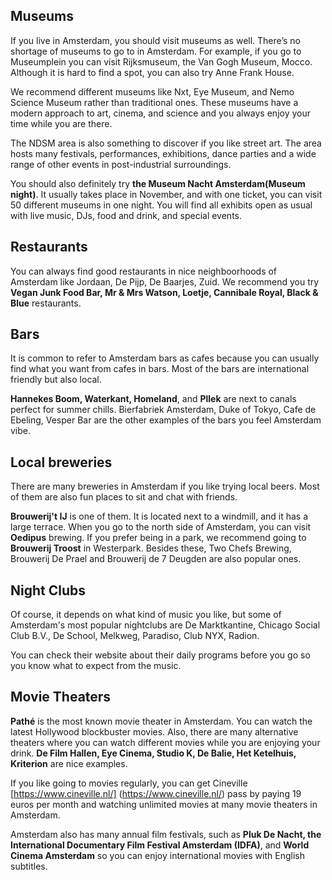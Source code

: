 ## Museums
If you live in Amsterdam, you should visit museums as well. There’s no shortage of museums to go to in Amsterdam. For example, if you go to Museumplein you can visit Rijksmuseum, the Van Gogh Museum, Mocco. Although it is hard to find a spot, you can also try Anne Frank House. 

We recommend different museums like Nxt, Eye Museum, and Nemo Science Museum rather than traditional ones. These museums have a modern approach to art, cinema, and science and you always enjoy your time while you are there. 

The NDSM area is also something to discover if you like street art. The area hosts many festivals, performances, exhibitions, dance parties and a wide range of other events in post-industrial surroundings.

You should also definitely try **the Museum Nacht Amsterdam(Museum night)**. It usually takes place in November, and with one ticket, you can visit 50 different museums in one night. You will find all exhibits open as usual with live music, DJs, food and drink, and special events. 
## Restaurants
You can always find good restaurants in nice neighboorhoods of Amsterdam like Jordaan, De Pijp, De Baarjes, Zuid.  We recommend you try **Vegan Junk Food Bar, Mr & Mrs Watson, Loetje, Cannibale Royal, Black & Blue** restaurants. 
## Bars
It is common to refer to Amsterdam bars as cafes because you can usually find what you want from cafes in bars. Most of the bars are international friendly but also local. 

**Hannekes Boom, Waterkant, Homeland**, and **Pllek** are next to canals perfect for summer chills. Bierfabriek Amsterdam, Duke of Tokyo, Cafe de Ebeling, Vesper Bar are the other examples of the bars you feel Amsterdam vibe. 
## Local breweries 
There are many breweries in Amsterdam if you like trying local beers. Most of them are also fun places to sit and chat with friends. 

**Brouwerij't IJ** is one of them.  It is located next to a windmill, and it has a large terrace. When you go to the north side of Amsterdam, you can visit **Oedipus** brewing. If you prefer being in a park, we recommend going to **Brouwerij Troost** in Westerpark. Besides these, Two Chefs Brewing, Brouwerij De Prael and Brouwerij de 7 Deugden are also popular ones. 
## Night Clubs
Of course, it depends on what kind of music you like, but some of Amsterdam's most popular nightclubs are  De Marktkantine, Chicago Social Club B.V., De School, Melkweg, Paradiso, Club NYX, Radion. 

<Callout>
  You can check their website about their daily programs before you go so you know what to expect from the music. 
</Callout>

## Movie Theaters 
**Pathé** is the most known movie theater in Amsterdam. You can watch the latest Hollywood blockbuster movies. Also, there are many alternative theaters where you can watch different movies while you are enjoying your drink. **De Film Hallen, Eye Cinema, Studio K, De Balie, Het Ketelhuis, Kriterion** are nice examples. 

If you like going to movies regularly, you can get Cineville [https://www.cineville.nl/] (https://www.cineville.nl/) pass by paying 19 euros per month and watching unlimited movies at many movie theaters in Amsterdam.

Amsterdam also has many annual film festivals, such as **Pluk De Nacht, the International Documentary Film Festival Amsterdam (IDFA)**, and **World Cinema Amsterdam** so you can enjoy international movies with English subtitles.
